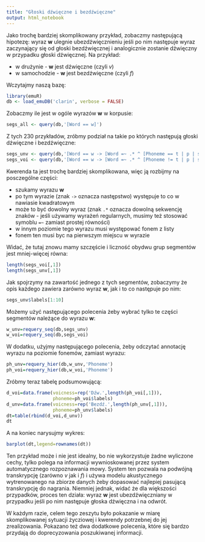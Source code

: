 ```yaml
---
title: "Głoski dźwięczne i bezdźwięczne"
output: html_notebook
---
```


Jako trochę bardziej skomplikowany przykład, zobaczmy następującą hipotezę:
wyraz **w** ulegnie ubezdźwięcznieniu jeśli po nim następuje wyraz zaczynający się od głoski bezdźwięcznej i analogicznie zostanie dźwięczny w przypadku głoski dźwięcznej. Na przykład:

  * w drużynie - **w** jest dźwięczne (czyli *v*)
  * w samochodzie - **w** jest bezdźwięczne (czyli *f*)
  
Wczytajmy naszą bazę:
```r
library(emuR)
db <- load_emuDB('clarin', verbose = FALSE)
```

Zobaczmy ile jest w ogóle wyrazów **w** w korpusie:
```r
segs_all <- query(db,'[Word == w]')
```

Z tych 230 przykładów, zróbmy podział na takie po których następują głoski dźwięczne i bezdźwięczne:
```r
segs_unv <- query(db,'[Word == w -> [Word =~ .* ^ [Phoneme == t | p | s | S | tS | tsi | si | f | x | k | ts & Start(Word,Phoneme)==1]]]')
segs_voi <- query(db,'[Word == w -> [Word =~ .* ^ [Phoneme != t | p | s | S | tS | tsi | si | f | x | k | ts & Start(Word,Phoneme)==1]]]')
```

Kwerenda ta jest trochę bardziej skomplikowana, więc ją rozbijmy na posczególne części:

  * szukamy wyrazu **w**
  * po tym wyrazie (znak `->` oznacza następstwo) występuje to co w nawiasie kwadratowym
  * może to być dowolny wyraz (znak `.*` oznacza dowolną sekwencję znaków - jeśli używamy wyrażeń regularnych, musimy też stosować symoblu `=~` zamiast prostej równości)
  * w innym poziomie tego wyrazu musi występować fonem z listy
  * fonem ten musi byc na pierwszym miejscu w wyrazie
  
Widać, że tutaj znowu mamy szczęście i liczność obydwu grup segmentów jest mniej-więcej równa:
```r
length(segs_voi[,1])
length(segs_unv[,1])
```

Jak spojrzymy na zawartość jednego z tych segmentów, zobaczymy że opis każdego zawiera zarówno wyraz **w**, jak i to co następuje po nim: 
```r
segs_unv$labels[1:10]
```

Możemy użyć następującego polecenia żeby wybrać tylko te części segmentów należące do wyrazu **w**:
```r
w_unv=requery_seq(db,segs_unv)
w_voi=requery_seq(db,segs_voi)
```

W dodatku, użyjmy następującego polecenia, żeby odczytać annotację wyrazu na poziomie fonemów, zamiast wyrazu:
```r
ph_unv=requery_hier(db,w_unv,'Phoneme')
ph_voi=requery_hier(db,w_voi,'Phoneme')
```

Zróbmy teraz tabelę podsumowującą:
```r
d_voi=data.frame(voicness=rep('Dźw.',length(ph_voi[,1])),
                 phoneme=ph_voi$labels)
d_unv=data.frame(voicness=rep('Bezdź.',length(ph_unv[,1])),
                 phoneme=ph_unv$labels)
dt=table(rbind(d_voi,d_unv))
dt
```

A na koniec narysujmy wykres:
```r
barplot(dt,legend=rownames(dt))
```

Ten przykład może i nie jest idealny, bo nie wykorzystuje żadne wyliczone cechy, tylko polega na informacji wywnioskowanej przez system automatycznego rozpoznawania mowy. System ten pozwala na podwójną transkrypcję (zarówno *v* jak i *f*) i używa modelu akustycznego wytrenowanego na zbiorze danych żeby dopasować najlepiej pasującą transkrypcję do nagrania. Niemniej jednak, widać że dla większości przypadków, proces ten działa: wyraz **w** jest ubezdźwięczniany w przypadku jeśli po nim następuje głoska dźwięczna i na odwrót.

W każdym razie, celem tego zeszytu było pokazanie w miarę skomplikowanej sytuacji życziowej i kwerendy potrzebnej do jej zrealizowania. Pokazano też dwa dodatkowe polecenia, które się bardzo przydają do doprecyzowania poszukiwanej informacji.